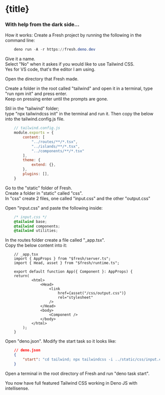 
# {title}

### With help from the dark side...

How it works:
Create a Fresh project by running the following in the command line:

~~~ powershell 
    deno run -A -r https://fresh.deno.dev
~~~

Give it a name.  
Select "No" when it askes if you would like to use Tailwind CSS.  
Yes for VS code, that's the editor I am using.

Open the directory that Fresh made.

Create a folder in the root called "tailwind" and open it in a terminal, 
type "run npm init" and press enter.  
Keep on pressing enter until the prompts are gone.

Stil in the "tailwind" folder;  
type "npx tailwindcss init" in the terminal and run it.
Then copy the below into the tailwind.config.js file.

~~~ js
    // tailwind.config.js
    module.exports = {
        content: [
            "../routes/**/*.tsx", 
            "../islands/**/*.tsx", 
            "../components/**/*.tsx"
        ],
        theme: {
            extend: {},
        },
        plugins: [],
    }
~~~

Go to the "static" folder of Fresh.  
Create a folder in "static" called "css".  
In "css" create 2 files, one called "input.css" and the other "output.css"

Open "input.css" and paste the following inside:

~~~ css 
    /* input.css */
    @tailwind base;
    @tailwind components;
    @tailwind utilities;
~~~

In the routes folder create a file called "_app.tsx".  
Copy the below content into it:

~~~ tsx
    // _app.tsx
    import { AppProps } from "$fresh/server.ts";
    import { Head, asset } from "$fresh/runtime.ts";

    export default function App({ Component }: AppProps) {
    return(
            <html>
                <Head>
                    <link 
                        href={asset("/css/output.css")} 
                        rel="stylesheet" 
                    />          
                </Head>
                <body>
                    <Component />
                </body>
            </html>
        );
    }
~~~

Open "deno.json".
Modify the start task so it looks like:
~~~ json
    // deno.json 
    {
        "start": "cd tailwind; npx tailwindcss -i ../static/css/input.css -o ../static/css/output.css --watch & cd ..; deno run -A --watch=static/,routes/ dev.ts",
    }
~~~

Open a terminal in the root directory of Fresh and run "deno task start".

You now have full featured Tailwind CSS working in Deno JS with intellisense. 




